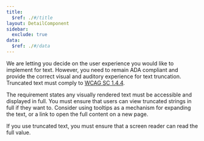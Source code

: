 ```yaml
---
title:
  $ref: ./#/title
layout: DetailComponent
sidebar:
  exclude: true
data:
  $ref: ./#/data
---
```


We are letting you decide on the user experience you would like to implement for text. However, you need to remain ADA compliant and provide the correct visual and auditory experience for text truncation. Truncated text must comply to [WCAG SC 1.4.4](https://www.w3.org/WAI/WCAG21/Understanding/resize-text.html).

The requirement states any visually rendered text must be accessible and displayed in full. You must ensure that users can view truncated strings in full if they want to. Consider using tooltips as a mechanism for expanding the text, or a link to open the full content on a new page.

If you use truncated text, you must ensure that a screen reader can read the full value.
